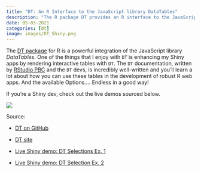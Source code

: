 ```yaml
---
title: "DT: An R Interface to the JavaScript library DataTables"
description: "The R package DT provides an R interface to the JavaScript library DataTables. R data objects (matrices or data frames) can be displayed as tables on HTML pages, and DataTables provides filtering, pagination, sorting, interactivity with Shiny, and many other features."
date: 05-03-2021
categories: [dt]
image: images/DT_Shiny.png
---
```


The [DT package](https://rstudio.github.io/DT/) for R is a powerful integration of the JavaScript library _DataTables_. One of the things that I enjoy with `DT` is enhancing my Shiny apps by rendering interactive tables with `DT`. The `DT` documentation, written by [RStudio PBC](https://www.rstudio.com/) and the `DT` devs, is incredibly well-written and you'll learn a lot about how you can use these tables in the development of robust R web apps. And the available Options.... Endless in a good way!

If you're a Shiny dev, check out the live demos sourced below.

![](images/DT_Shiny.png)

Source:

* [DT on GitHub](https://github.com/rstudio/DT)

* [DT site](https://rstudio.github.io/DT/)

* [Live Shiny demo: DT Selections Ex. 1](https://yihui.shinyapps.io/DT-selection/)

* [Live Shiny demo: DT Selection Ex. 2](https://yihui.shinyapps.io/DT-rows/)